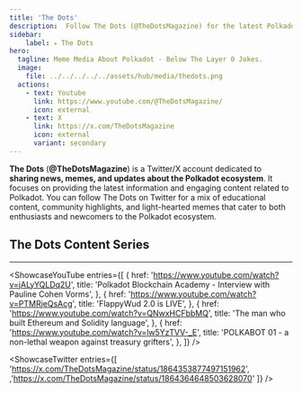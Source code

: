 ```yaml
---
title: 'The Dots'
description:  Follow The Dots (@TheDotsMagazine) for the latest Polkadot news, memes, and updates, engaging the community and entertaining content.
sidebar:
    label: ⭒ The Dots
hero:
  tagline: Meme Media About Polkadot - Below The Layer 0 Jokes.
  image: 
    file: ../../../../../assets/hub/media/thedots.png
  actions:
    - text: Youtube
      link: https://www.youtube.com/@TheDotsMagazine/
      icon: external
    - text: X
      link: https://x.com/TheDotsMagazine
      icon: external
      variant: secondary
---
```



**The Dots** (**@TheDotsMagazine**) is a Twitter/X account dedicated to **sharing news, memes, and updates about the Polkadot ecosystem**. It focuses on providing the latest information and engaging content related to Polkadot. You can follow The Dots on Twitter for a mix of educational content, community highlights, and light-hearted memes that cater to both enthusiasts and newcomers to the Polkadot ecosystem.

## The Dots Content Series
----------------
<ShowcaseYouTube
  entries={[
          {
      href: 'https://www.youtube.com/watch?v=jALyYQLDq2U',
      title: 'Polkadot Blockchain Academy - Interview with Pauline Cohen Vorms',
     },
      {
      href: 'https://www.youtube.com/watch?v=PTMRjeQsAcg',
      title: 'FlappyWud 2.0 is LIVE',
    },
          {
      href: 'https://www.youtube.com/watch?v=QNwxHCFbbMQ',
      title: 'The man who built Ethereum and Solidity language',
    },
          {
      href: 'https://www.youtube.com/watch?v=lw5YzTVV-_E',
      title: 'POLKABOT 01 - a non-lethal weapon against treasury grifters',
    },
  ]}
/>


<ShowcaseTwitter
  entries={[
    'https://x.com/TheDotsMagazine/status/1864353877497151962',
    ,'https://x.com/TheDotsMagazine/status/1864364648503628070'
  ]}
/>

 <script async src="https://platform.twitter.com/widgets.js" charset="utf-8"></script>